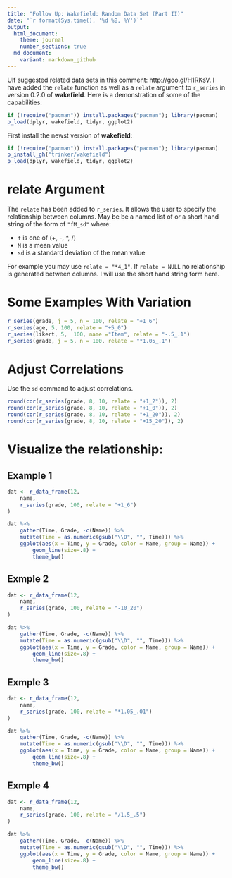 ```yaml
---
title: "Follow Up: Wakefield: Random Data Set (Part II)"
date: "`r format(Sys.time(), '%d %B, %Y')`"
output:
  html_document:
    theme: journal
    number_sections: true
  md_document:
    variant: markdown_github 
---
```


Ulf suggested related data sets in this comment: http://goo.gl/H1RKsV.  I have added the `relate` function as well as a `relate` argument to `r_series` in version 0.2.0 of **wakefield**.  Here is a demonstration of some of the capabilities:

```r
if (!require("pacman")) install.packages("pacman"); library(pacman)
p_load(dplyr, wakefield, tidyr, ggplot2)
```

First install the newst version of **wakefield**:

```r
if (!require("pacman")) install.packages("pacman"); library(pacman)
p_install_gh("trinker/wakefield")
p_load(dplyr, wakefield, tidyr, ggplot2)
```


# relate Argument

The `relate` has been added to `r_series`.  It allows the user to specify the relationship between columns.  May be be a named list of \code{c("operation", "mean", "sd")} or a short hand string of the form of `"fM_sd"` where:

- `f` is one of (+, -, *, /)
- `M` is a mean value
- `sd` is a standard deviation of the mean value 

For example you may use `relate = "*4_1"`.  If `relate = NULL` no relationship is generated between columns.  I will use the short hand string form here.

# Some Examples With Variation

```r
r_series(grade, j = 5, n = 100, relate = "+1_6")
r_series(age, 5, 100, relate = "+5_0")
r_series(likert, 5,  100, name ="Item", relate = "-.5_.1")
r_series(grade, j = 5, n = 100, relate = "*1.05_.1")
```

# Adjust Correlations

Use the `sd` command to adjust correlations.

```r
round(cor(r_series(grade, 8, 10, relate = "+1_2")), 2)
round(cor(r_series(grade, 8, 10, relate = "+1_0")), 2)
round(cor(r_series(grade, 8, 10, relate = "+1_20")), 2)
round(cor(r_series(grade, 8, 10, relate = "+15_20")), 2)
```

# Visualize the relationship:
## Example 1

```r
dat <- r_data_frame(12,
    name,
    r_series(grade, 100, relate = "+1_6")
) 

dat %>%
    gather(Time, Grade, -c(Name)) %>%
    mutate(Time = as.numeric(gsub("\\D", "", Time))) %>%
    ggplot(aes(x = Time, y = Grade, color = Name, group = Name)) +
        geom_line(size=.8) + 
        theme_bw()
```

## Exmple 2
```r
dat <- r_data_frame(12,
    name,
    r_series(grade, 100, relate = "-10_20")
) 

dat %>%
    gather(Time, Grade, -c(Name)) %>%
    mutate(Time = as.numeric(gsub("\\D", "", Time))) %>%
    ggplot(aes(x = Time, y = Grade, color = Name, group = Name)) +
        geom_line(size=.8) + 
        theme_bw()
```
    
    
## Exmple 3
```r
dat <- r_data_frame(12,
    name,
    r_series(grade, 100, relate = "*1.05_.01")
) 

dat %>%
    gather(Time, Grade, -c(Name)) %>%
    mutate(Time = as.numeric(gsub("\\D", "", Time))) %>%
    ggplot(aes(x = Time, y = Grade, color = Name, group = Name)) +
        geom_line(size=.8) + 
        theme_bw()
```

## Exmple 4
```r
dat <- r_data_frame(12,
    name,
    r_series(grade, 100, relate = "/1.5_.5")
) 

dat %>%
    gather(Time, Grade, -c(Name)) %>%
    mutate(Time = as.numeric(gsub("\\D", "", Time))) %>%
    ggplot(aes(x = Time, y = Grade, color = Name, group = Name)) +
        geom_line(size=.8) + 
        theme_bw()
```

